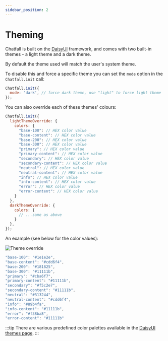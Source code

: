 ```yaml
---
sidebar_position: 2
---
```


# Theming

Chatfall is built on the [DaisyUI](https://daisyui.com/) framework, and comes with two built-in 
themes - a light theme and a dark theme.

By default the theme used will match the user's system theme.

To disable this and force a specific theme you can set the `mode` option in the `Chatfall.init` call:

```javascript
Chatfall.init({
  mode: 'dark', // force dark theme, use "light" to force light theme
});
```

You can also override each of these themes' colours:

```javascript
Chatfall.init({
  lightThemeOverride: {
    colors: { 
      "base-100": // HEX color value
      "base-content": // HEX color value
      "base-200": // HEX color value
      "base-300": // HEX color value
      "primary": // HEX color value
      "primary-content": // HEX color value
      "secondary": // HEX color value
      "secondary-content": // HEX color value
      "neutral": // HEX color value
      "neutral-content": // HEX color value
      "info": // HEX color value
      "info-content": // HEX color value
      "error": // HEX color value
      "error-content": // HEX color value
    }
  },
  darkThemeOverride: {
    colors: { 
      // ...same as above
    }
  },
});
```

An example (see below for the color values):

![Theme override](./assets/theme-override.png)


```javascript
"base-100": "#1e1e2e",
"base-content": "#cdd6f4",
"base-200": "#181825",
"base-300": "#11111b",
"primary": "#cba6f7",
"primary-content": "#11111b",
"secondary": "#f5c2e7",
"secondary-content": "#11111b",
"neutral": "#313244",
"neutral-content": "#cdd6f4",
"info": "#89b4fa",
"info-content": "#11111b",
"error": "#f38ba8",
"error-content": "#11111b"
``` 

:::tip
There are various predefined color palettes available in the [DaisyUI themes page](https://daisyui.com/docs/themes/).
:::
